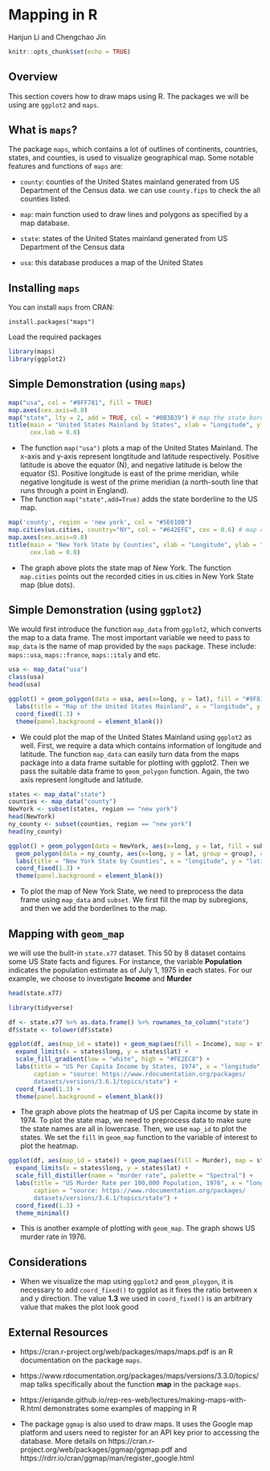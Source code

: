 # Mapping in R

Hanjun Li and Chengchao Jin

```r
knitr::opts_chunk$set(echo = TRUE)
```

## Overview
This section covers how to draw maps using R. The packages we will be using are `ggplot2` and `maps`. 

## What is `maps`?
The package `maps`, which contains a lot of outlines of continents, countries, states, and counties, is used to visualize geographical map. Some notable features and functions of `maps` are:


* `county`: counties of the United States mainland generated from US Department of the Census data. we can use `county.fips` to check the all counties listed.  

* `map`: main function used to draw lines and polygons as specified by a map database.  

* `state`: states of the United States mainland generated from US Department of the Census data  

* `usa`: this database produces a map of the United States


## Installing `maps`

You can install `maps` from CRAN:
```
install.packages("maps")
```
Load the required packages
```r
library(maps)
library(ggplot2)
```

## Simple Demonstration (using `maps`)
```r
map("usa", col = "#9FF781", fill = TRUE)
map.axes(cex.axis=0.8) 
map("state", lty = 2, add = TRUE, col = "#0B3B39") # map the state borderline to the US map
title(main = "United States Mainland by States", xlab = "Longitude", ylab = "Latitude",
      cex.lab = 0.8)
```

* The function `map("usa")` plots a map of the United States Mainland. The x-axis and y-axis represent longtitude and latitude respectively. Positive latitude is above the equator (N), and negative latitude is below the equator (S). Positive longitude is east of the prime meridian, while negative longitude is west of the prime meridian (a north-south line that runs through a point in England).
* The function `map("state",add=True)` adds the state borderline to the US map.

```r
map('county', region = 'new york', col = "#5E610B")
map.cities(us.cities, country="NY", col = "#642EFE", cex = 0.6) # map cities recorded in us.cities to NY State
map.axes(cex.axis=0.8) 
title(main = "New York State by Counties", xlab = "Longitude", ylab = "Latitude",
      cex.lab = 0.8)
```

* The graph above plots the state map of New York. The function `map.cities` points out the recorded cities in us.cities in New York State map (blue dots).

## Simple Demonstration (using `ggplot2`)

We would first introduce the function `map_data` from `ggplot2`, which converts the map to a data frame. The most important variable we need to pass to `map_data` is the name of map provided by the `maps` package. These include: `maps::usa`, `maps::france`, `maps::italy` and etc.  
```r
usa <- map_data("usa")
class(usa)
head(usa)
```


```r
ggplot() + geom_polygon(data = usa, aes(x=long, y = lat), fill = "#9F81F7") + 
  labs(title = "Map of the United States Mainland", x = "longitude", y = "latitude") +
  coord_fixed(1.3) +
  theme(panel.background = element_blank())
```

* We could plot the map of the United States Mainland using `ggplot2` as well. First, we require a data which contains information of longitude and latitude. The function `map_data` can easily turn data from the maps package into a data frame suitable for plotting with ggplot2. Then we pass the suitable data frame to `geom_polygon` function. Again, the two axis represent longitude and latitude.

```r
states <- map_data("state")
counties <- map_data("county")
NewYork <- subset(states, region == "new york")
head(NewYork)
ny_county <- subset(counties, region == "new york")
head(ny_county)
```

```r
ggplot() + geom_polygon(data = NewYork, aes(x=long, y = lat, fill = subregion)) +
  geom_polygon(data = ny_county, aes(x=long, y = lat, group = group), color = "white", fill = NA) +
  labs(title = "New York State by Counties", x = "longitude", y = "latitude") +
  coord_fixed(1.3) +
  theme(panel.background = element_blank())
```

* To plot the map of New York State, we need to preprocess the data frame using `map_data` and `subset`. We first fill the map by subregions, and then we add the borderlines to the map.

## Mapping with `geom_map`
we will use the built-in `state.x77` dataset. This 50 by 8 dataset contains some US State facts and figures. For instance, the variable **Population** indicates the population estimate as of July 1, 1975 in each states. For our example, we choose to investigate **Income** and **Murder**
```r
head(state.x77)
```


```r
library(tidyverse)

df <- state.x77 %>% as.data.frame() %>% rownames_to_column("state")
df$state <- tolower(df$state)

ggplot(df, aes(map_id = state)) + geom_map(aes(fill = Income), map = states) +
  expand_limits(x = states$long, y = states$lat) +
  scale_fill_gradient(low = "white", high = "#FE2EC8") +
  labs(title = "US Per Capita Income by States, 1974", x = "longitude", y = "latitude",
       caption = "source: https://www.rdocumentation.org/packages/
       datasets/versions/3.6.1/topics/state") +
  coord_fixed(1.3) +
  theme(panel.background = element_blank())
```

* The graph above plots the heatmap of US per Capita income by state in 1974. To plot the state map, we need to preprocess data to make sure the state names are all in lowercase. Then, we use `map_id` to plot the states. We set the `fill` in `geom_map` function to the variable of interest to plot the heatmap. 

```r
ggplot(df, aes(map_id = state)) + geom_map(aes(fill = Murder), map = states, col = "white") +
  expand_limits(x = states$long, y = states$lat) +
  scale_fill_distiller(name = "murder rate", palette = "Spectral") +
  labs(title = "US Murder Rate per 100,000 Population, 1976", x = "longitude", y = "latitude",
       caption = "source: https://www.rdocumentation.org/packages/
       datasets/versions/3.6.1/topics/state") +
  coord_fixed(1.3) +
  theme_minimal()
```

* This is another example of plotting with `geom_map`. The graph shows US murder rate in 1976.


## Considerations

* When we visualize the map using `ggplot2` and `geom_ploygon`, it is necessary to add `coord_fixed()` to ggplot as it fixes the ratio between x and y direction. The value **1.3** we used in `coord_fixed()` is an arbitrary value that makes the plot look good


## External Resources

* https://cran.r-project.org/web/packages/maps/maps.pdf is an R documentation on the package `maps`.

* https://www.rdocumentation.org/packages/maps/versions/3.3.0/topics/map talks specifically about the function **map** in the package `maps`.

* https://eriqande.github.io/rep-res-web/lectures/making-maps-with-R.html demonstrates some examples of mapping in R

* The package `ggmap` is also used to draw maps. It uses the Google map platform and users need to register for an API key prior to accessing the database. More details on https://cran.r-project.org/web/packages/ggmap/ggmap.pdf and https://rdrr.io/cran/ggmap/man/register_google.html